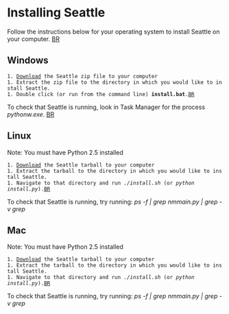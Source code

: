 = Installing Seattle =
Follow the instructions below for your operating system to install Seattle on your computer.
[[BR]]

== Windows ==
 1. [http://seattle.cs.washington.edu/justin/seattletalk_win.zip Download] the Seattle zip file to your computer
 1. Extract the zip file to the directory in which you would like to install Seattle.
 1. Double click (or run from the command line) '''install.bat'''.[[BR]]
 
To check that Seattle is running, look in Task Manager for the process ''pythonw.exe''.
[[BR]]

== Linux ==
Note: You must have Python 2.5 installed
 1. [http://seattle.cs.washington.edu/justin/seattletalk_linux.tgz Download] the Seattle tarball to your computer
 1. Extract the tarball to the directory in which you would like to install Seattle.
 1. Navigate to that directory and run ''./install.sh'' (or ''python install.py'').[[BR]]

To check that Seattle is running, try running: ''ps -f | grep nmmain.py | grep -v grep''

== Mac ==
Note: You must have Python 2.5 installed
 1. [http://seattle.cs.washington.edu/justin/seattletalk_mac.tgz Download] the Seattle tarball to your computer
 1. Extract the tarball to the directory in which you would like to install Seattle.
 1. Navigate to that directory and run ''./install.sh'' (or ''python install.py'').[[BR]]

To check that Seattle is running, try running: ''ps -f | grep nmmain.py | grep -v grep''